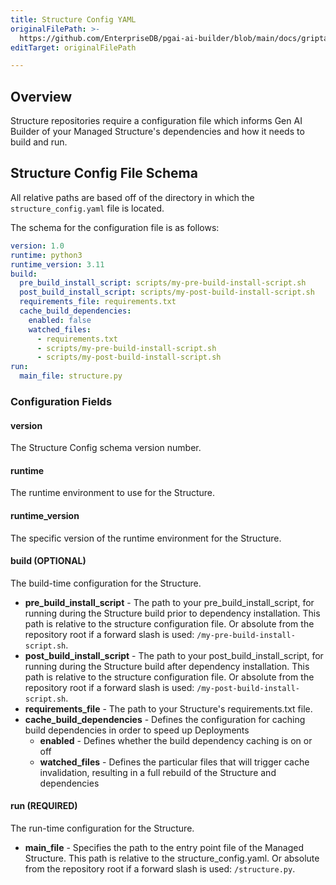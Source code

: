 ```yaml
---
title: Structure Config YAML
originalFilePath: >-
  https://github.com/EnterpriseDB/pgai-ai-builder/blob/main/docs/griptape-cloud/structures/structure-config.md
editTarget: originalFilePath

---
```


## Overview

Structure repositories require a configuration file which informs Gen AI Builder of your Managed Structure's dependencies and how it needs to build and run.

## Structure Config File Schema

All relative paths are based off of the directory in which the `structure_config.yaml` file is located.

The schema for the configuration file is as follows:

```yaml
version: 1.0
runtime: python3
runtime_version: 3.11
build:
  pre_build_install_script: scripts/my-pre-build-install-script.sh
  post_build_install_script: scripts/my-post-build-install-script.sh
  requirements_file: requirements.txt
  cache_build_dependencies:
    enabled: false
    watched_files:
      - requirements.txt
      - scripts/my-pre-build-install-script.sh
      - scripts/my-post-build-install-script.sh
run:
  main_file: structure.py
```

### Configuration Fields

#### version

The Structure Config schema version number.

#### runtime

The runtime environment to use for the Structure.

#### runtime_version

The specific version of the runtime environment for the Structure.

#### build (OPTIONAL)

The build-time configuration for the Structure.

-   **pre_build_install_script** - The path to your pre_build_install_script, for running during the Structure build prior to dependency installation. This path is relative to the structure configuration file. Or absolute from the repository root if a forward slash is used: `/my-pre-build-install-script.sh`.
-   **post_build_install_script** - The path to your post_build_install_script, for running during the Structure build after dependency installation. This path is relative to the structure configuration file. Or absolute from the repository root if a forward slash is used: `/my-post-build-install-script.sh`.
-   **requirements_file** - The path to your Structure's requirements.txt file.
-   **cache_build_dependencies** - Defines the configuration for caching build dependencies in order to speed up Deployments
    -   **enabled** - Defines whether the build dependency caching is on or off
    -   **watched_files** - Defines the particular files that will trigger cache invalidation, resulting in a full rebuild of the Structure and dependencies

#### run (REQUIRED)

The run-time configuration for the Structure.

-   **main_file** - Specifies the path to the entry point file of the Managed Structure. This path is relative to the structure_config.yaml. Or absolute from the repository root if a forward slash is used: `/structure.py`.
